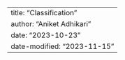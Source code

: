 ---
title: "Classification"
author: "Aniket Adhikari"
date: "2023-10-23"
date-modified: "2023-11-15"
---